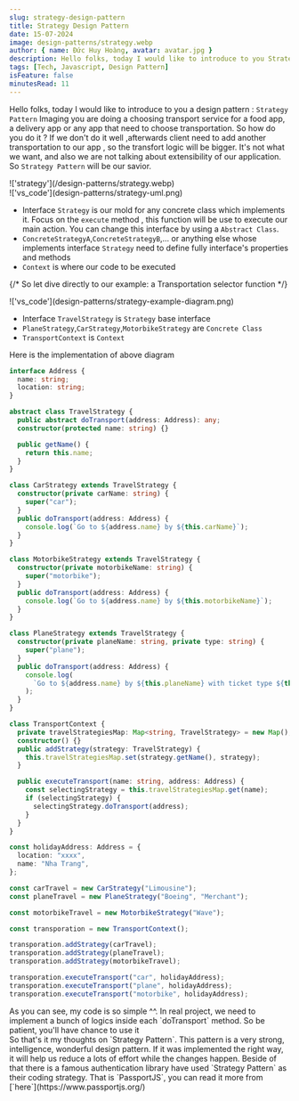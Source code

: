 ```yaml
---
slug: strategy-design-pattern
title: Strategy Design Pattern
date: 15-07-2024
image: design-patterns/strategy.webp
author: { name: Đức Huy Hoàng, avatar: avatar.jpg }
description: Hello folks, today I would like to introduce to you Strategy Design Pattern
tags: [Tech, Javascript, Design Pattern]
isFeature: false
minutesRead: 11
---
```


Hello folks, today I would like to introduce to you a design pattern : `Strategy Pattern`
Imaging you are doing a choosing transport service for a food app, a delivery app or any app that need to choose transportation.
So how do you do it ? If we don't do it well ,afterwards client need to add another transportation to our app , so the transfort logic will be bigger.
It's not what we want, and also we are not talking about extensibility of our application.
So `Strategy Pattern` will be our savior.

<div className="my-4">!['strategy'](/design-patterns/strategy.webp)</div>

<Article id="strategyUML" title="UML">

<div className="my-4">!['vs_code'](design-patterns/strategy-uml.png)</div>

- Interface `Strategy` is our mold for any concrete class which implements it. Focus on the `execute` method , this function will be use
  to execute our main action. You can change this interface by using a `Abstract Class`.
- `ConcreteStrategyA`,`ConcreteStrategyB`,... or anything else whose implements interface `Strategy` need to define fully interface's properties and methods
- `Context` is where our code to be executed

{/* So let dive directly to our example: a Transportation selector function */}

</Article>

<Article id="strategyExampleDiagram" title="Sample Diagram">
<div className="my-4">
!['vs_code'](design-patterns/strategy-example-diagram.png)
</div>

- Interface `TravelStrategy` is `Strategy` base interface
- `PlaneStrategy`,`CarStrategy`,`MotorbikeStrategy` are `Concrete Class`
- `TransportContext` is `Context`

</Article>

<Article id="strategyExampleImpletation" title="Sample Implementation">
Here is the implementation of above diagram
<div className="mt-4"></div>

```ts filename="strategy-example.ts"
interface Address {
  name: string;
  location: string;
}

abstract class TravelStrategy {
  public abstract doTransport(address: Address): any;
  constructor(protected name: string) {}

  public getName() {
    return this.name;
  }
}

class CarStrategy extends TravelStrategy {
  constructor(private carName: string) {
    super("car");
  }
  public doTransport(address: Address) {
    console.log(`Go to ${address.name} by ${this.carName}`);
  }
}

class MotorbikeStrategy extends TravelStrategy {
  constructor(private motorbikeName: string) {
    super("motorbike");
  }
  public doTransport(address: Address) {
    console.log(`Go to ${address.name} by ${this.motorbikeName}`);
  }
}

class PlaneStrategy extends TravelStrategy {
  constructor(private planeName: string, private type: string) {
    super("plane");
  }
  public doTransport(address: Address) {
    console.log(
      `Go to ${address.name} by ${this.planeName} with ticket type ${this.type}`
    );
  }
}

class TransportContext {
  private travelStrategiesMap: Map<string, TravelStrategy> = new Map();
  constructor() {}
  public addStrategy(strategy: TravelStrategy) {
    this.travelStrategiesMap.set(strategy.getName(), strategy);
  }

  public executeTransport(name: string, address: Address) {
    const selectingStrategy = this.travelStrategiesMap.get(name);
    if (selectingStrategy) {
      selectingStrategy.doTransport(address);
    }
  }
}

const holidayAddress: Address = {
  location: "xxxx",
  name: "Nha Trang",
};

const carTravel = new CarStrategy("Limousine");
const planeTravel = new PlaneStrategy("Boeing", "Merchant");

const motorbikeTravel = new MotorbikeStrategy("Wave");

const transporation = new TransportContext();

transporation.addStrategy(carTravel);
transporation.addStrategy(planeTravel);
transporation.addStrategy(motorbikeTravel);

transporation.executeTransport("car", holidayAddress);
transporation.executeTransport("plane", holidayAddress);
transporation.executeTransport("motorbike", holidayAddress);
```

<div className="mb-4"></div>
As you can see, my code is so simple ^^. In real project, we need to implement a
bunch of logics inside each `doTransport` method. So be patient, you'll have
chance to use it

</Article>

<Article id="strategyConclusion" title="Conclusion">
So that's it my thoughts on `Strategy Pattern`.
This pattern is a very strong, intelligence, wonderful design pattern. If it was implemented the right way,
it will help us reduce a lots of effort while the changes happen.
Beside of that there is a famous authentication library have used `Strategy Pattern` as their coding strategy.
That is `PassportJS`, you can read it more from [`here`](https://www.passportjs.org/)

</Article>

